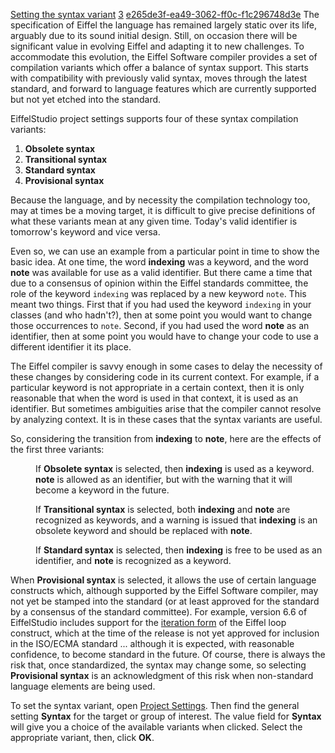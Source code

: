[[Property:title|Setting the syntax variant]]
[[Property:weight|3]]
[[Property:uuid|e265de3f-ea49-3062-ff0c-f1c296748d3e]]
The specification of Eiffel the language has remained largely static over its life, arguably due to its sound initial design. Still, on occasion there will be significant value in evolving Eiffel and adapting it to new challenges. To accommodate this evolution, the Eiffel Software compiler provides a set of compilation variants which offer a balance of syntax support. This starts with compatibility with previously valid syntax, moves through the latest standard, and forward to language features which are currently supported but not yet etched into the standard. 

EiffelStudio project settings supports four of these syntax compilation variants:

# '''Obsolete syntax'''
# '''Transitional syntax'''
# '''Standard syntax'''
# '''Provisional syntax'''


Because the language, and by necessity the compilation technology too, may at times be a moving target, it is difficult to give precise definitions of what these variants mean at any given time. Today's valid identifier is tomorrow's keyword and vice versa. 


{{Recommended|It's always a good idea to check the [[EiffelStudio release notes]] and [[Differences between standard ECMA-367 and Eiffel Software implementation]] when you install a new version to see if new language elements are supported or existing ones have been made obsolete. }}


Even so, we can use an example from a particular point in time to show the basic idea. At one time, the word '''indexing''' was a keyword, and the word '''note''' was available for use as a valid identifier. But there came a time that due to a consensus of opinion within the Eiffel standards committee, the role of the keyword <code>indexing</code> was replaced by a new keyword <code>note</code>. This meant two things. First that if you had used the keyword <code>indexing</code> in your classes (and who hadn't?), then at some point you would want to change those occurrences to <code>note</code>. Second, if you had used the word '''note''' as an identifier, then at some point you would have to change your code to use a different identifier it its place. 

The Eiffel compiler is savvy enough in some cases to delay the necessity of these changes by considering code in its current context. For example, if a particular keyword is not appropriate in a certain context, then it is only reasonable that when the word is used in that context, it is used as an identifier. But sometimes ambiguities arise that the compiler cannot resolve by analyzing context. It is in these cases that the syntax variants are useful.

So, considering the transition from '''indexing''' to '''note''', here are the effects of the first three variants:

:If '''Obsolete syntax''' is selected, then '''indexing''' is used as a keyword. '''note''' is allowed as an identifier, but with the warning that it will become a keyword in the future.

:If '''Transitional syntax''' is selected, both '''indexing''' and '''note''' are recognized as keywords, and a warning is issued that '''indexing''' is an obsolete keyword and should be replaced with '''note'''.

:If '''Standard syntax''' is selected, then '''indexing''' is free to be used as an identifier, and '''note''' is recognized as a keyword.

When '''Provisional syntax''' is selected, it allows the use of certain language constructs which, although supported by the Eiffel Software compiler, may not yet be stamped into the standard (or at least approved for the standard by a consensus of the standard committee). For example, version 6.6 of EiffelStudio includes support for the [[ET: Instructions#A closer look at the iteration form|iteration form]] of the Eiffel loop construct, which at the time of the release is not yet approved for inclusion in the ISO/ECMA standard ... although it is expected, with reasonable confidence, to become standard in the future. Of course, there is always the risk that, once standardized, the syntax may change some, so selecting '''Provisional syntax''' is an acknowledgment of this risk when non-standard language elements are being used.

To set the syntax variant, open [[General Target Options|Project Settings]]. Then find the general setting '''Syntax''' for the target or group of interest. The value field for '''Syntax''' will give you a choice of the available variants when clicked. Select the appropriate variant, then, click '''OK'''.



